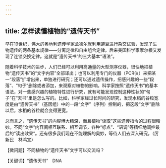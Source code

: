 ```yaml
---
---
---
```

title: 怎样读懂植物的“遗传天书”
---




早在19世纪，伟大的奥地利遗传学家孟德尔就利用豌豆进行杂交试验，发现了生物遗传的两条基本规律——分离定律和自由组合定律。后来美国科学家摩尔根又发现了连锁交换定律。这就是“遗传天书”的三大基本“语法”。



随着科学技术的进步，人们已经可以利用高通量的大型测序仪器，很快地把植物“遗传天书”的“文字内容”全部译出；也可以利用专门的仪器（PCR仪）来把某一“段落”扩增出来，单独进行研究；还可以通过遗传操作，把感兴趣的一些“段落”、“句子”删除或者添加，来观察对植物的影响。科学家按照“遗传天书”的基本语法，对一些感兴趣的植物特性进行研究，就有可能发现控制这种性状的“句子”在“天书”里是怎么写的。比如，科学家经过长时间的研究，发现水稻的谷粒宽度是由“遗传天书”（基因组）中的一段“文字”（序列）控制的，把这段“文字”删除以后，水稻的谷粒就会变得更宽。

总而言之，“遗传天书”的内容博大精深，而且植物“读取”这些遗传指令的过程很精妙。不同“文字”内容间相互联系、相互调节，各种“标点”、“语调”等精细地调控最后的“读出效果”。还有很多我们现在不能理解的奥妙，等待人们去深入研究。（厉新民　林鸿宣）





【微问题】不同植物的“遗传天书”文字可以交流吗？

【关键词】“遗传天书”　DNA
